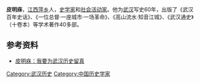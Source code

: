 '''皮明庥'''，[[江西|江西]][[萍乡|萍乡]]人，[[史学家|史学家]]和[[社会活动家|社会活动家]]。他为[[武汉|武汉]]写史60年，出版了《武汉百年史话》、《一位总督·一座城市·一场革命》、《高山流水·知音江城》、《武汉通史》（十卷本）等学术著作40多部。

== 参考资料 ==
* [http://cjmp.cnhan.com/whwb/html/2011-03/07/content_4771544.htm 皮明庥：我要为武汉历史留真 ]{{Dead link|date=2018年6月 |bot=InternetArchiveBot |fix-attempted=no }}

{{wuhan-stub}}

[[Category:武汉历史|Category:武汉历史]]
[[Category:中国历史学家|Category:中国历史学家]]